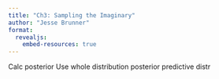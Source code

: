 ```yaml
---
title: "Ch3: Sampling the Imaginary"
author: "Jesse Brunner"
format: 
  revealjs:
    embed-resources: true
---
```



Calc posterior
Use whole distribution
posterior predictive distr